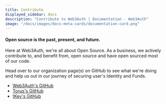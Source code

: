 ```yaml
---
title: Contribute
displayed_sidebar: docs
description: "Contribute to Web3Auth | Documentation - Web3Auth"
image: "/docs/images/docs-meta-cards/documentation-card.png"
---
```


#### Open source is the past, present, and future.

Here at Web3Auth, we're all about Open Source. As a business, we actively contribute to, and benefit from, open source and have open sourced most of
our code.

Head over to our organization page(s) on GitHub to see what we're doing and help us out in our journey of securing user's Identity and Funds.

- [Web3Auth's GitHub](https://github.com/Web3Auth)
- [Torus's GitHub](https://github.com/torusresearch)
- [tKey's GitHub](https://github.com/tkey)
